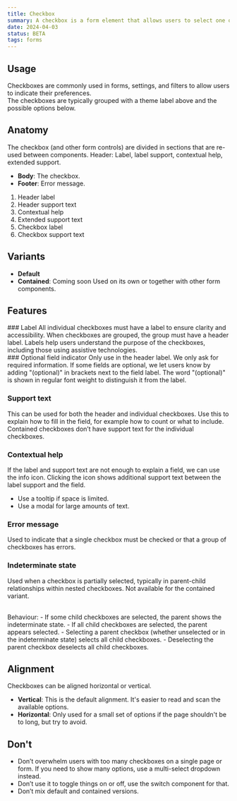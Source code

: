 ```yaml
---
title: Checkbox
summary: A checkbox is a form element that allows users to select one or multiple options from a list.
date: 2024-04-03
status: BETA
tags: forms
---
```


## Usage
Checkboxes are commonly used in forms, settings, and filters to allow users to indicate their preferences. <br/>
The checkboxes are typically grouped with a theme label above and the possible options below.

## Anatomy
The checkbox (and other form controls) are divided in sections that are re-used between components.
Header: Label, label support, contextual help, extended support.
- **Body**: The checkbox.
- **Footer**: Error message.

<Figma id="anatomy" caption="Anatomy of a checkbox." />

1. Header label
2. Header support text
3. Contextual help
4. Extended support text
5. Checkbox label
6. Checkbox support text


## Variants
- **Default**
- **Contained**: <Badge variant="notice" size='small'>Coming soon</Badge> Used on its own or together with other form components.

<Grid columns="2" gap="s">
  <Figma id="variant-default" caption="Default variant." />
  <Figma id="variant-contained" caption="Contained variant." />
</Grid>

## Features

<Grid columns="2" gap="s">
<div>
### Label
All individual checkboxes must have a label to ensure clarity and accessibility. When checkboxes are grouped, the group must have a header label. Labels help users understand the purpose of the checkboxes, including those using assistive technologies.
</div>
<Figma id="label" caption="Group and individual label." />
</Grid>

<Grid columns="2" gap="s">
<div>
### Optional field indicator
Only use in the header label. We only ask for required information. If some fields are optional, we let users know by adding "(optional)" in brackets next to the field label. The word "(optional)" is shown in regular font weight to distinguish it from the label.
</div>
<Figma id="optional" caption="Use '(optional)' to mark optional fields." />
</Grid>

### Support text
This can be used for both the header and individual checkboxes. Use this to explain how to fill in the field, for example how to count or what to include.  Contained checkboxes don’t have support text for the individual checkboxes.
<Grid columns="2" gap="s">
  <Figma id="support-text-1" caption="Default checkboxes with support text." />
  <Figma id="support-text-2" caption="Contained checkboxes with support text." />
</Grid>

### Contextual help
If the label and support text are not enough to explain a field, we can use the info icon.
Clicking the icon shows additional support text between the label support and the field.
- Use a tooltip if space is limited.
- Use a modal for large amounts of text.
<Grid columns="2" gap="s">
  <Figma id="contextual-1" caption="Use the info icon to show more support text." />
  <Figma id="contextual-2" caption="Extended support expanded." />
</Grid>

### Error message
Used to indicate that a single checkbox must be checked or that a group of checkboxes has errors.
<Grid columns="2" gap="s">
  <Figma id="error-1" caption="Default checkboxes with error." />
  <Figma id="error-2" caption="Contained checkbox with error." />
</Grid>

### Indeterminate state
Used when a checkbox is partially selected, typically in parent-child relationships within nested checkboxes. Not available for the contained variant.

<br />
Behaviour:
- If some child checkboxes are selected, the parent shows the indeterminate state.
- If all child checkboxes are selected, the parent appears selected.
- Selecting a parent checkbox (whether unselected or in the indeterminate state) selects all child checkboxes.
- Deselecting the parent checkbox deselects all child checkboxes.
<Grid columns="2" gap="s">
  <Figma id="indeterminate-1" caption="Checkbox with children." />
  <Figma id="indeterminate-2" caption="The checkbox 'All' showing the indeterminate state." />
  <Figma id="indeterminate-3" caption="All children selected." />
</Grid>

## Alignment
Checkboxes can be aligned horizontal or vertical.
- **Vertical**: This is the default alignment. It's easier to read and scan the available options.
- **Horizontal**: Only used for a small set of options if the page shouldn't be to long, but try to avoid.

<Grid columns="2" gap="s">
  <Figma id="alignment-vertical-1" caption="Default checkboxes with vertical alignment." />
  <Figma id="alignment-horisontal-1" caption="Default checkboxes with horizontal alignment." />
  <Figma id="alignment-vertical-2" caption="Contained checkboxes with vertical alignment." />
  <Figma id="alignment-horisontal-2" caption="Contained checkboxes with horizontal alignment." />
</Grid>

## Don't
 
- Don’t overwhelm users with too many checkboxes on a single page or form. If you need to show many options, use a multi-select dropdown instead.
- Don’t use it to toggle things on or off, use the switch component for that.
- Don’t mix default and contained versions.